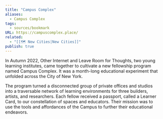 ```yaml
---
title: "Campus Complex"
aliases:
  - Campus Complex
tags:
  - sources/bookmark
URL: https://campuscomplex.place/
related:
  - "[[🗺️ New Cities|New Cities]]"
publish: true
---
```


In Autumn 2022, Other Internet and Leave Room for Thoughts, two young learning institutes, came together to cultivate a new fellowship program named Campus Complex. It was a month-long educational experiment that unfolded across the City of New York.

The program turned a disconnected group of private offices and studios into a traversable network of learning environments for three builders, artists, and researchers. Each fellow received a passport, called a Learner Card, to our constellation of spaces and educators. Their mission was to use the tools and affordances of the Campus to further their educational endeavors.